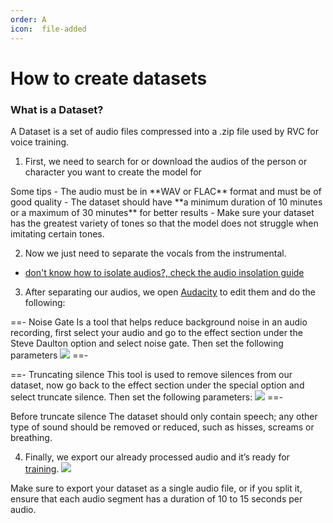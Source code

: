 ```yaml
---
order: A
icon:  file-added
---
```

# How to create datasets

### What is a Dataset?
A Dataset is a set of audio files compressed into a .zip file used by RVC for voice training.

1. First, we need to search for or download the audios of the person or character you want to create the model for

 
<Callout type="info" emoji="ℹ️">
Some tips
- The audio must be in **WAV or FLAC** format and must be of good quality
- The dataset should have **a minimum duration of 10 minutes or a maximum of 30 minutes** for better results 
- Make sure your dataset has the greatest variety of tones so that the model does not struggle when imitating certain tones.
</Callout>

2. Now we just need to separate the vocals from the instrumental.

 - [don't know how to isolate audios?, check the audio insolation guide](/guides/Audio/Audio.md)

3. After separating our audios, we open [Audacity](https://www.audacityteam.org/download/) to edit them and do the following:

==- Noise Gate
 Is a tool that helps reduce background noise in an audio recording, first select your audio and go to the effect section under the Steve Daulton option and select noise gate. Then set the following parameters
 ![](/Noise-Gate.png)
==-

==- Truncating silence
 This tool is used to remove silences from our dataset, now go back to the effect section under the special option and select truncate silence. Then set the following parameters: 
 ![](/Truncate.png)
==-

<Callout type="warning" emoji="⚠️">
Before truncate silence
  The dataset should only contain speech; any other type of sound should be removed or reduced, such as hisses, screams or breathing.
</Callout>

4. Finally, we export our already processed audio and it’s ready for [training](/get-started/training.md/).
![](/Guardar.png)

<Callout type="info" emoji="ℹ️">
  Make sure to export your dataset as a single audio file, or if you split it, ensure that each audio segment has a duration of 10 to 15 seconds per audio.
</Callout>